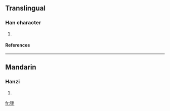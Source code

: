 ==Translingual==
===Han character===
{{Han char|rn=32|rad=土|as=10|sn=13|four=|canj=弓十土 (NJG)}}
# {{defn|Han|sort=土10}}
====References====
{{Han ref|kx=0236.260|dkj=05365|dj=0474.160|hdz=10469.030|uh=5866|ud=22630}}
----
==Mandarin==
===Hanzi===
{{cmn-hanzi|pin=[[zhèn]] ([[zhen4]])|wg=chen<sup>4</sup>}}
# {{defn|Mandarin}}

[[fr:塦]]